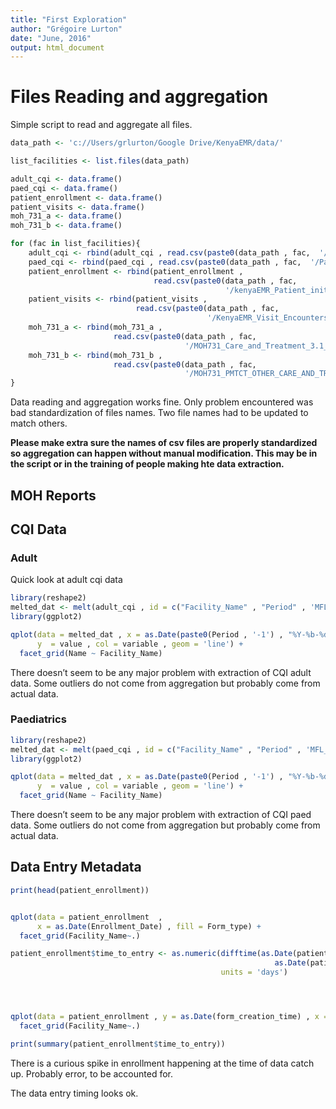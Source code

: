 ```yaml
---
title: "First Exploration"
author: "Grégoire Lurton"
date: "June, 2016"
output: html_document
---
```


# Files Reading and aggregation

Simple script to read and aggregate all files.

```r
data_path <- 'c://Users/grlurton/Google Drive/KenyaEMR/data/'

list_facilities <- list.files(data_path)

adult_cqi <- data.frame()
paed_cqi <- data.frame()
patient_enrollment <- data.frame()
patient_visits <- data.frame()
moh_731_a <- data.frame()
moh_731_b <- data.frame()

for (fac in list_facilities){
    adult_cqi <- rbind(adult_cqi , read.csv(paste0(data_path , fac,  '/Adult_CQI_final.csv')))
    paed_cqi <- rbind(paed_cqi , read.csv(paste0(data_path , fac,  '/Paeds_CQI_final.csv')))
    patient_enrollment <- rbind(patient_enrollment , 
                                read.csv(paste0(data_path , fac,  
                                                '/kenyaEMR_Patient_initial_enrollment.csv')))
    patient_visits <- rbind(patient_visits , 
                            read.csv(paste0(data_path , fac,  
                                            '/KenyaEMR_Visit_Encounters.csv')))
    moh_731_a <- rbind(moh_731_a , 
                       read.csv(paste0(data_path , fac,
                                       '/MOH731_Care_and_Treatment_3.1_3.8_indicators.csv')))
    moh_731_b <- rbind(moh_731_b , 
                       read.csv(paste0(data_path , fac,
                                       '/MOH731_PMTCT_OTHER_CARE_AND_TREATMENT_AND_MOH711_TB_INDICATORS.csv')))
}
```

Data reading and aggregation works fine. Only problem encountered was bad standardization of files names. Two file names had to be updated to match others.

**Please make extra sure the names of csv files are properly standardized so aggregation can happen without manual modification. This may be in the script or in the training of people making hte data extraction.**



## MOH Reports


## CQI Data 

### Adult 

Quick look at adult cqi data

```r
library(reshape2)
melted_dat <- melt(adult_cqi , id = c("Facility_Name" , "Period" , 'MFL_Code' ,  'Indicator' , 'Name'))
library(ggplot2)

qplot(data = melted_dat , x = as.Date(paste0(Period , '-1') , "%Y-%b-%d") , 
      y  = value , col = variable , geom = 'line') +
  facet_grid(Name ~ Facility_Name)

```

There doesn't seem to be any major problem with extraction of CQI adult data. Some outliers do not come from aggregation but probably come from actual data.

### Paediatrics

```r
library(reshape2)
melted_dat <- melt(paed_cqi , id = c("Facility_Name" , "Period" , 'MFL_Code' ,  'Indicator' , 'Name'))
library(ggplot2)

qplot(data = melted_dat , x = as.Date(paste0(Period , '-1') , "%Y-%b-%d") , 
      y  = value , col = variable , geom = 'line') +
  facet_grid(Name ~ Facility_Name)
```

There doesn't seem to be any major problem with extraction of CQI paed data. Some outliers do not come from aggregation but probably come from actual data.



## Data Entry Metadata

```r
print(head(patient_enrollment))


qplot(data = patient_enrollment  ,
      x = as.Date(Enrollment_Date) , fill = Form_type) +
  facet_grid(Facility_Name~.)

patient_enrollment$time_to_entry <- as.numeric(difftime(as.Date(patient_enrollment$form_creation_time) ,
                                                           as.Date(patient_enrollment$Enrollment_Date)) ,
                                               units = 'days')




qplot(data = patient_enrollment , y = as.Date(form_creation_time) , x = as.Date(Enrollment_Date))+
  facet_grid(Facility_Name~.)

print(summary(patient_enrollment$time_to_entry))

```


There is a curious spike in enrollment happening at the time of data catch up. Probably error, to be accounted for.

The data entry timing looks ok. 
